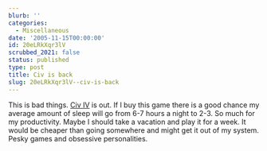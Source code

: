 ```yaml
---
blurb: ''
categories:
  - Miscellaneous
date: '2005-11-15T00:00:00'
id: 20eLRkXqr3lV
scrubbed_2021: false
status: published
type: post
title: Civ is back
slug: 20eLRkXqr3lV--civ-is-back
---
```


This is bad things. [Civ IV](http://www.2kgames.com/civ4/home.htm)
is out. If I buy this game there is a good chance my average amount
of sleep will go from 6-7 hours a night to 2-3. So much for my
productivity. Maybe I should take a vacation and play it for a
week. It would be cheaper than going somewhere and might get it out
of my system. Pesky games and obsessive personalities.
